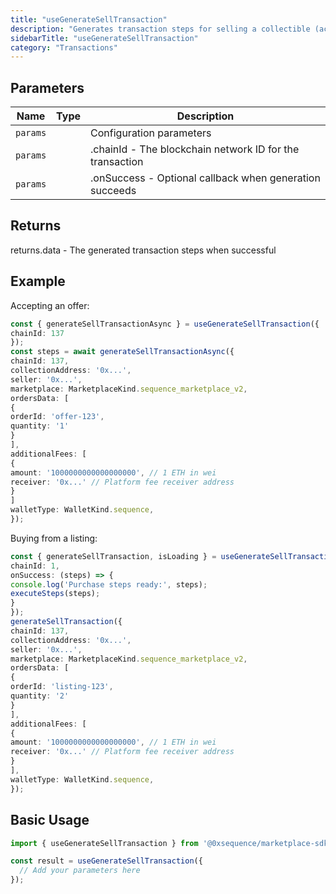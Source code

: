 ```yaml
---
title: "useGenerateSellTransaction"
description: "Generates transaction steps for selling a collectible (accepting an offer or buying a listing) This hook creates a mutation that calls the marketplace API to generate the necessary transaction steps for completing a sale. This includes both accepting offers on your collectibles and buying collectibles from existing listings."
sidebarTitle: "useGenerateSellTransaction"
category: "Transactions"
---
```


## Parameters

| Name | Type | Description |
|------|------|-------------|
| `params` |  | Configuration parameters |
| `params` |  | .chainId - The blockchain network ID for the transaction |
| `params` |  | .onSuccess - Optional callback when generation succeeds |

## Returns

returns.data - The generated transaction steps when successful

## Example

Accepting an offer:
```typescript
const { generateSellTransactionAsync } = useGenerateSellTransaction({
chainId: 137
});
const steps = await generateSellTransactionAsync({
chainId: 137,
collectionAddress: '0x...',
seller: '0x...',
marketplace: MarketplaceKind.sequence_marketplace_v2,
ordersData: [
{
orderId: 'offer-123',
quantity: '1'
}
],
additionalFees: [
{
amount: '1000000000000000000', // 1 ETH in wei
receiver: '0x...' // Platform fee receiver address
}
]
walletType: WalletKind.sequence,
});
```

Buying from a listing:
```typescript
const { generateSellTransaction, isLoading } = useGenerateSellTransaction({
chainId: 1,
onSuccess: (steps) => {
console.log('Purchase steps ready:', steps);
executeSteps(steps);
}
});
generateSellTransaction({
chainId: 137,
collectionAddress: '0x...',
seller: '0x...',
marketplace: MarketplaceKind.sequence_marketplace_v2,
ordersData: [
{
orderId: 'listing-123',
quantity: '2'
}
],
additionalFees: [
{
amount: '1000000000000000000', // 1 ETH in wei
receiver: '0x...' // Platform fee receiver address
}
],
walletType: WalletKind.sequence,
});
```

## Basic Usage

```typescript
import { useGenerateSellTransaction } from '@0xsequence/marketplace-sdk/react/hooks';

const result = useGenerateSellTransaction({
  // Add your parameters here
});
```

